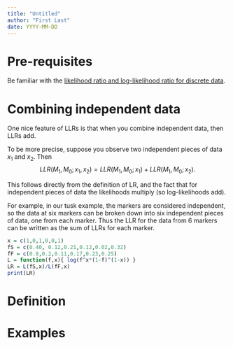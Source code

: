 ```yaml
---
title: "Untitled"
author: "First Last"
date: YYYY-MM-DD
---
```


# Pre-requisites

Be familiar with the [likelihood ratio and log-likelihood ratio for discrete data](likelihood_ratio_simple_models.html).


# Combining independent data

One nice feature of LLRs is that when you combine independent data, then LLRs add. 

To be more precise, suppose you observe two independent pieces of data $x_1$ and $x_2$.
Then 
$$LLR(M_1,M_0; x_1,x_2) = LLR(M_1,M_0; x_1) + LLR(M_1,M_0; x_2).$$

This follows directly from the definition of LR, and the fact that for independent pieces
of data the likelihoods multiply (so log-likelihoods add).

For example, in our tusk example, the markers are considered independent, so the data at six markers
can be broken down into six independent pieces of data, one from each marker. Thus the LLR for
the data from 6 markers can be written as the sum of LLRs for each marker.
```r
x = c(1,0,1,0,0,1)
fS = c(0.40, 0.12,0.21,0.12,0.02,0.32)
fF = c(0.8,0.2,0.11,0.17,0.23,0.25)
L = function(f,x){ log(f^x*(1-f)^(1-x)) }
LR = L(fS,x)/L(fF,x)
print(LR)
```


# Definition

# Examples

